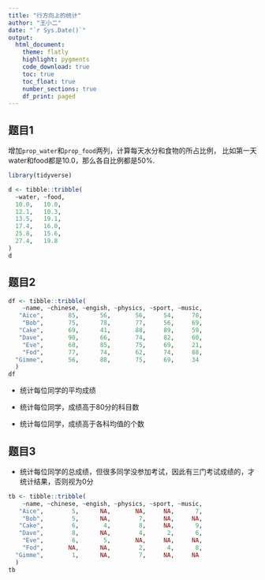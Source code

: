 ```yaml
---
title: "行方向上的统计"
author: "王小二"
date: "`r Sys.Date()`"
output: 
  html_document:
    theme: flatly
    highlight: pygments
    code_download: true
    toc: true
    toc_float: true
    number_sections: true
    df_print: paged
---
```


## 题目1

增加`prop_water`和`prop_food`两列，计算每天水分和食物的所占比例， 比如第一天water和food都是10.0，那么各自比例都是50%.

```r
library(tidyverse)

d <- tibble::tribble(
  ~water, ~food,
  10.0,   10.0,
  12.1,   10.3,
  13.5,   19.1,
  17.4,   16.0,
  25.8,   15.6,
  27.4,   19.8
)
d
```

## 题目2

```r
df <- tibble::tribble(
    ~name, ~chinese, ~engish, ~physics, ~sport, ~music,
   "Aice",       85,      56,       56,     54,     78,
    "Bob",       75,      78,       77,     56,     69,
   "Cake",       69,      41,       88,     89,     59,
   "Dave",       90,      66,       74,     82,     60,
    "Eve",       68,      85,       75,     69,     21,
    "Fod",       77,      74,       62,     74,     88,
  "Gimme",       56,      88,       75,     69,     34
  )
df
```

- 统计每位同学的平均成绩

- 统计每位同学，成绩高于80分的科目数

- 统计每位同学，成绩高于各科均值的个数

## 题目3

- 统计每位同学的总成绩，但很多同学没参加考试，因此有三门考试成绩的，才统计结果，否则视为0分
```r
tb <- tibble::tribble(
    ~name, ~chinese, ~engish, ~physics, ~sport, ~music,
   "Aice",        5,      NA,       NA,     NA,      7,
    "Bob",        5,      NA,        7,     NA,     NA,
   "Cake",        6,       4,        8,     NA,      9,
   "Dave",        8,      NA,        4,      2,      6,
    "Eve",        6,       5,       NA,     NA,     NA,
    "Fod",       NA,      NA,        2,      4,      8,
  "Gimme",        1,      NA,        7,     NA,     NA
  )
tb
```



